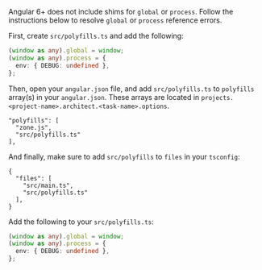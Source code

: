 
Angular 6+ does not include shims for `global` or `process`. Follow the instructions below to resolve `global` or `process` reference errors.

<Tabs>
<TabItem title="Angular 15+">

First, create `src/polyfills.ts` and add the following:

```ts
(window as any).global = window;
(window as any).process = {
  env: { DEBUG: undefined },
};
```

Then, open your `angular.json` file, and add `src/polyfills.ts` to `polyfills` array(s) in your `angular.json`. These  arrays are located in `projects.<project-name>.architect.<task-name>.options`.

```json{3}
"polyfills": [
  "zone.js",
  "src/polyfills.ts"
],
```

And finally, make sure to add `src/polyfills` to `files` in your `tsconfig`:

```json{4}
{
  "files": [
    "src/main.ts",
    "src/polyfills.ts"
  ],
}
```

  </TabItem>

  <TabItem title="Angular 11-14">

Add the following to your `src/polyfills.ts`:

```ts
(window as any).global = window;
(window as any).process = {
  env: { DEBUG: undefined },
};
```

  </TabItem>
</Tabs>
